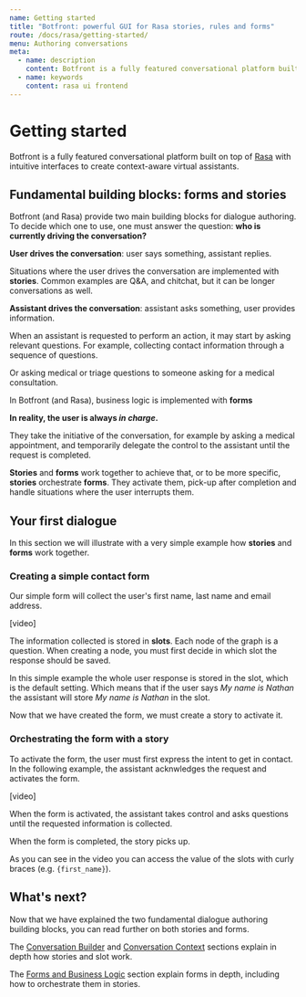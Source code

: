 ```yaml
---
name: Getting started
title: "Botfront: powerful GUI for Rasa stories, rules and forms"
route: /docs/rasa/getting-started/
menu: Authoring conversations
meta:
  - name: description
    content: Botfront is a fully featured conversational platform built on top of Rasa with intuitive interfaces to author stories, rules, forms and logical flows.
  - name: keywords
    content: rasa ui frontend
---
```


# Getting started

Botfront is a fully featured conversational platform built on top of [Rasa](https://github.com/rasaHQ/rasa)
with intuitive interfaces to create context-aware virtual assistants.

## Fundamental building blocks: forms and stories

Botfront (and Rasa) provide two main building blocks for dialogue authoring.
To decide which one to use, one must answer the question: **who is currently driving the conversation?**

**User drives the conversation**: user says something, assistant replies.

Situations where the user drives the conversation are implemented with **stories**.
Common examples are Q&A, and chitchat, but it can be longer conversations as well.

**Assistant drives the conversation**: assistant asks something, user provides information.

When an assistant is requested to perform an action, it may start by asking relevant questions.
For example, collecting contact information through a sequence of questions.

Or asking medical or triage questions to someone asking for a medical consultation.

In Botfront (and Rasa), business logic is implemented with **forms**


**In reality, the user is always _in charge_.**

They take the initiative of the conversation, for example by asking a medical appointment, and temporarily delegate the control to the assistant until the request is completed.

**Stories** and **forms** work together to achieve that, or to be more specific, **stories** orchestrate **forms**.
They activate them, pick-up after completion and handle situations where the user interrupts them.


## Your first dialogue

In this section we will illustrate with a very simple example how **stories** and **forms** work together.

### Creating a simple contact form

Our simple form will collect the user's first name, last name and email address.


[video]

The information collected is stored in **slots**.
Each node of the graph is a question. When creating a node, you must first decide in which slot the response should be saved.

<Important type="info">
In this simple example the whole user response is stored in the slot, which is the default setting. 
Which means that if the user says <i>My name is Nathan</i> the assistant will store <i>My name is Nathan</i> in the slot.
</Important>

Now that we have created the form, we must create a story to activate it.

### Orchestrating the form with a story

To activate the form, the user must first express the intent to get in contact.
In the following example, the assistant acknwledges the request and activates the form.

[video]

When the form is activated, the assistant takes control and asks questions until the requested information is collected.

When the form is completed, the story picks up.

As you can see in the video you can access the value of the slots with curly braces (e.g. `{first_name}`).

## What's next?

Now that we have explained the two fundamental dialogue authoring building blocks, you can read further on both stories and forms.

The [Conversation Builder](/docs/rasa/conversation-builder/) and [Conversation Context](/docs/rasa/conversation-context/) sections explain in depth how stories and slot work.

The [Forms and Business Logic](/docs/rasa/forms-slot-filling/) section explain forms in depth, including how to orchestrate them in stories.